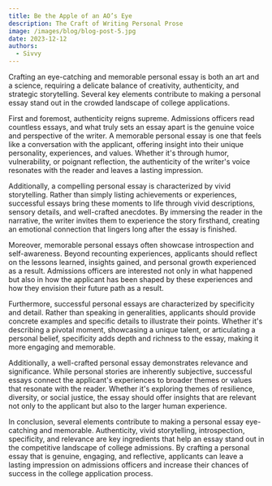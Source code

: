 ```yaml
---
title: Be the Apple of an AO’s Eye
description: The Craft of Writing Personal Prose
image: /images/blog/blog-post-5.jpg
date: 2023-12-12
authors:
  - Sivvy
---
```


Crafting an eye-catching and memorable personal essay is both an art and a science, requiring a delicate balance of creativity, authenticity, and strategic storytelling. Several key elements contribute to making a personal essay stand out in the crowded landscape of college applications.

First and foremost, authenticity reigns supreme. Admissions officers read countless essays, and what truly sets an essay apart is the genuine voice and perspective of the writer. A memorable personal essay is one that feels like a conversation with the applicant, offering insight into their unique personality, experiences, and values. Whether it's through humor, vulnerability, or poignant reflection, the authenticity of the writer's voice resonates with the reader and leaves a lasting impression.

Additionally, a compelling personal essay is characterized by vivid storytelling. Rather than simply listing achievements or experiences, successful essays bring these moments to life through vivid descriptions, sensory details, and well-crafted anecdotes. By immersing the reader in the narrative, the writer invites them to experience the story firsthand, creating an emotional connection that lingers long after the essay is finished.

Moreover, memorable personal essays often showcase introspection and self-awareness. Beyond recounting experiences, applicants should reflect on the lessons learned, insights gained, and personal growth experienced as a result. Admissions officers are interested not only in what happened but also in how the applicant has been shaped by these experiences and how they envision their future path as a result.

Furthermore, successful personal essays are characterized by specificity and detail. Rather than speaking in generalities, applicants should provide concrete examples and specific details to illustrate their points. Whether it's describing a pivotal moment, showcasing a unique talent, or articulating a personal belief, specificity adds depth and richness to the essay, making it more engaging and memorable.

Additionally, a well-crafted personal essay demonstrates relevance and significance. While personal stories are inherently subjective, successful essays connect the applicant's experiences to broader themes or values that resonate with the reader. Whether it's exploring themes of resilience, diversity, or social justice, the essay should offer insights that are relevant not only to the applicant but also to the larger human experience.

In conclusion, several elements contribute to making a personal essay eye-catching and memorable. Authenticity, vivid storytelling, introspection, specificity, and relevance are key ingredients that help an essay stand out in the competitive landscape of college admissions. By crafting a personal essay that is genuine, engaging, and reflective, applicants can leave a lasting impression on admissions officers and increase their chances of success in the college application process.
